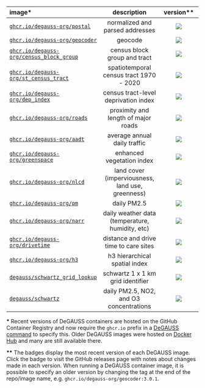 &nbsp;

| image\* |  description | version\*\* |
|:-----------|:------------------:|:-------------:|
[`ghcr.io/degauss-org/postal`](https://degauss.org/postal) | normalized and parsed addresses | [![](https://img.shields.io/github/v/release/degauss-org/postal?color=C2326B&label=version&sort=semver)](https://github.com/degauss-org/postal/releases)
[`ghcr.io/degauss-org/geocoder`](https://degauss.org/geocoder) | geocode | [![](https://img.shields.io/github/v/release/degauss-org/geocoder?color=C2326B&label=version&sort=semver)](https://github.com/degauss-org/geocoder/releases)
[`ghcr.io/degauss-org/census_block_group`](https://degauss.org/census_block_group) | census block group and tract | [![](https://img.shields.io/github/v/release/degauss-org/census_block_group?color=C2326B&label=version&sort=semver)](https://github.com/degauss-org/census_block_group/releases)
[`ghcr.io/degauss-org/st_census_tract`](https://degauss.org/st_census_tract) | spatiotemporal census tract 1970 - 2020 | [![](https://img.shields.io/github/v/release/degauss-org/st_census_tract?color=C2326B&label=version&sort=semver)](https://github.com/degauss-org/st_census_tract/releases)
[`ghcr.io/degauss-org/dep_index`](https://degauss.org/dep_index) | census tract-level deprivation index | [![](https://img.shields.io/github/v/release/degauss-org/dep_index?color=C2326B&label=version&sort=semver)](https://github.com/degauss-org/dep_index/releases)
[`ghcr.io/degauss-org/roads`](https://degauss.org/roads) | proximity and length of major roads | [![](https://img.shields.io/github/v/release/degauss-org/roads?color=C2326B&label=version&sort=semver)](https://github.com/degauss-org/roads/releases)
[`ghcr.io/degauss-org/aadt`](https://degauss.org/aadt) | average annual daily traffic | [![](https://img.shields.io/github/v/release/degauss-org/aadt?color=C2326B&label=version&sort=semver)](https://github.com/degauss-org/aadt/releases)
[`ghcr.io/degauss-org/greenspace`](https://degauss.org/greenspace) | enhanced vegetation index | [![](https://img.shields.io/github/v/release/degauss-org/greenspace?color=C2326B&label=version&sort=semver)](https://github.com/degauss-org/greenspace/releases)
[`ghcr.io/degauss-org/nlcd`](https://degauss.org/nlcd) | land cover (imperviousness, land use, greenness) | [![](https://img.shields.io/github/v/release/degauss-org/nlcd?color=C2326B&label=version&sort=semver)](https://github.com/degauss-org/nlcd/releases)
[`ghcr.io/degauss-org/pm`](https://degauss.org/pm) | daily PM2.5 | [![](https://img.shields.io/github/v/release/degauss-org/pm?color=C2326B&label=version&sort=semver)](https://github.com/degauss-org/pm/releases)
[`ghcr.io/degauss-org/narr`](https://degauss.org/narr) | daily weather data (temperature, humidity, etc) | [![](https://img.shields.io/github/v/release/degauss-org/narr?color=C2326B&label=version&sort=semver)](https://github.com/degauss-org/narr/releases)
[`ghcr.io/degauss-org/drivetime`](https://degauss.org/drivetime) | distance and drive time to care sites | [![](https://img.shields.io/github/v/release/degauss-org/drivetime?color=C2326B&label=version&sort=semver)](https://github.com/degauss-org/drivetime/releases)
[`ghcr.io/degauss-org/h3`](https://degauss.org/h3) | h3 hierarchical spatial index | [![](https://img.shields.io/github/v/release/degauss-org/h3?color=C2326B&label=version&sort=semver)](https://github.com/degauss-org/h3/releases)
[`degauss/schwartz_grid_lookup`](https://degauss.org/schwartz_grid_lookup) | schwartz 1 x 1 km grid identifier | [![](https://img.shields.io/github/v/release/degauss-org/schwartz_grid_lookup?color=C2326B&label=version&sort=semver)](https://github.com/degauss-org/schwartz_grid_lookup/releases)
[`degauss/schwartz`](https://degauss.org/schwartz) | daily PM2.5, NO2, and O3 concentrations | [![](https://img.shields.io/github/v/release/degauss-org/schwartz?color=C2326B&label=version&sort=semver)](https://github.com/degauss-org/schwartz/releases)

**\*** Recent versions of DeGAUSS containers are hosted on the GitHub Container Registry and now require the `ghcr.io` prefix in a [DeGAUSS command](using_degauss.html#DeGAUSS_Commands) to specify this. Older DeGAUSS images were hosted on [Docker Hub](https://hub.docker.com/u/degauss) and many are still available there. 

**\*\*** The badges display the most recent version of each DeGAUSS image. Click the badge to visit the GitHub releases page with notes about changes made in each version. When running a DeGAUSS container image, it is possible to specify an older version by changing the tag at the end of the repo/image name, e.g. `ghcr.io/degauss-org/geocoder:3.0.1`.


